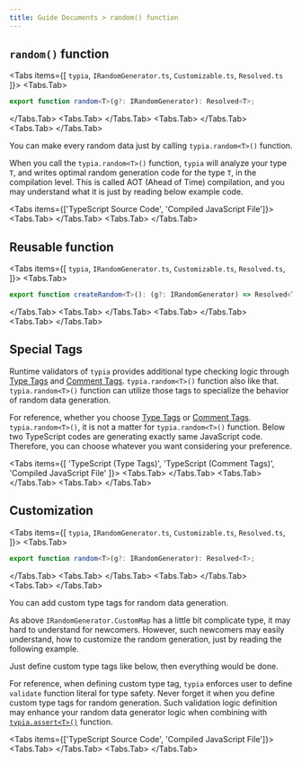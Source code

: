 ```yaml
---
title: Guide Documents > random() function
---
```



## `random()` function

<Tabs items={[
  <code>typia</code>, 
  <code>IRandomGenerator.ts</code>, 
  <code>Customizable.ts</code>,
  <code>Resolved.ts</code>
]}>
  <Tabs.Tab>
```typescript copy
export function random<T>(g?: IRandomGenerator): Resolved<T>;
```
  </Tabs.Tab>
  <Tabs.Tab>
    <LocalSource 
      path="src/IRandomGenerator.ts" 
      filename="typia/IRandomGenerator.ts" 
      showLineNumbers />
  </Tabs.Tab>
  <Tabs.Tab>
    <LocalSource 
      path="src/typings/Customizable.ts" 
      filename="typia/Customizable.ts"
      showLineNumbers />
  </Tabs.Tab>
  <Tabs.Tab>
    <LocalSource 
      path="src/Resolved.ts" 
      filename="typia/Resolved.ts"
      showLineNumbers />
  </Tabs.Tab>
</Tabs>

You can make every random data just by calling `typia.random<T>()` function.

When you call the `typia.random<T>()` function, `typia` will analyze your type `T`, and writes optimal random generation code for the type `T`, in the compilation level. This is called AOT (Ahead of Time) compilation, and you may understand what it is just by reading below example code. 

<Tabs items={['TypeScript Source Code', 'Compiled JavaScript File']}>
  <Tabs.Tab>
    <LocalSource 
      path="examples/src/random/random.ts" 
      filename="examples/src/random/random.ts" 
      showLineNumbers />
  </Tabs.Tab>
  <Tabs.Tab>
    <LocalSource 
      path="examples/bin/random/random.js" 
      filename="examples/bin/random/random.js" 
      showLineNumbers />
  </Tabs.Tab>
</Tabs>

## Reusable function

<Tabs items={[
  <code>typia</code>, 
  <code>IRandomGenerator.ts</code>, 
  <code>Customizable.ts</code>,
  <code>Resolved.ts</code>,
]}>
  <Tabs.Tab>
```typescript copy
export function createRandom<T>(): (g?: IRandomGenerator) => Resolved<T>;
```
  </Tabs.Tab>
  <Tabs.Tab>
    <LocalSource 
      path="src/IRandomGenerator.ts" 
      filename="typia/IRandomGenerator.ts" 
      showLineNumbers />
  </Tabs.Tab>
  <Tabs.Tab>
    <LocalSource 
      path="src/typings/Customizable.ts" 
      filename="typia/Customizable.ts"
      showLineNumbers />
  </Tabs.Tab>
  <Tabs.Tab>
    <LocalSource 
      path="src/Resolved.ts" 
      filename="typia/Resolved.ts"
      showLineNumbers />
  </Tabs.Tab>
</Tabs>

## Special Tags

Runtime validators of `typia` provides additional type checking logic through [Type Tags](./validators/tags#type-tags) and [Comment Tags](./validators/tags#comment-tags). `typia.random<T>()` function also like that. `typia.random<T>()` function can utilize those tags to specialize the behavior of random data generation.

For reference, whether you choose [Type Tags](./validators/tags#type-tags) or [Comment Tags](./validators/tags#comment-tags). `typia.random<T>()`, it is not a matter for `typia.random<T>()` function. Below two TypeScript codes are generating exactly same JavaScript code. Therefore, you can choose whatever you want considering your preference.

<Tabs items={[
  'TypeScript (Type Tags)', 
  'TypeScript (Comment Tags)', 
  'Compiled JavaScript File'
]}>
  <Tabs.Tab>
    <LocalSource 
      path="examples/src/random/random-tag.ts" 
      filename="examples/src/random/random-tag.ts" 
      showLineNumbers />
  </Tabs.Tab>
  <Tabs.Tab>
    <LocalSource 
      path="examples/src/random/random-comment-tag.ts" 
      filename="examples/src/random/random-comment-tag.ts" 
      showLineNumbers />
  </Tabs.Tab>
  <Tabs.Tab>
    <LocalSource 
      path="examples/bin/random/random-tag.js" 
      filename="examples/bin/random/random-tag.js" 
      showLineNumbers />
  </Tabs.Tab>
</Tabs>

## Customization

<Tabs items={[
  <code>typia</code>, 
  <code>IRandomGenerator.ts</code>, 
  <code>Customizable.ts</code>,
  <code>Resolved.ts</code>,
]}>
  <Tabs.Tab>
```typescript copy
export function random<T>(g?: IRandomGenerator): Resolved<T>;
```
  </Tabs.Tab>
  <Tabs.Tab>
    <LocalSource 
      path="src/IRandomGenerator.ts" 
      filename="typia/IRandomGenerator.ts" 
      showLineNumbers />
  </Tabs.Tab>
  <Tabs.Tab>
    <LocalSource 
      path="src/typings/Customizable.ts" 
      filename="typia/Customizable.ts"
      showLineNumbers />
  </Tabs.Tab>
  <Tabs.Tab>
    <LocalSource 
      path="src/Resolved.ts" 
      filename="typia/Resolved.ts"
      showLineNumbers />
  </Tabs.Tab>
</Tabs>

You can add custom type tags for random data generation.

As above `IRandomGenerator.CustomMap` has a little bit complicate type, it may hard to understand for newcomers. However, such newcomers may easily understand, how to customize the random generation, just by reading the following example.

Just define custom type tags like below, then everything would be done. 

For reference, when defining custom type tag, `typia` enforces user to define `validate` function literal for type safety. Never forget it when you define custom type tags for random generation. Such validation logic definition may enhance your random data generator logic when combining with [`typia.assert<T>()`](./validators/assert) function.

<Tabs items={['TypeScript Source Code', 'Compiled JavaScript File']}>
  <Tabs.Tab>
    <LocalSource 
      path="examples/src/random/random-custom.ts" 
      filename="examples/src/random/random-custom.ts" 
      showLineNumbers />
  </Tabs.Tab>
  <Tabs.Tab>
    <LocalSource 
      path="examples/bin/random/random-custom.js" 
      filename="examples/bin/random/random-custom.js" 
      showLineNumbers />
  </Tabs.Tab>
</Tabs>